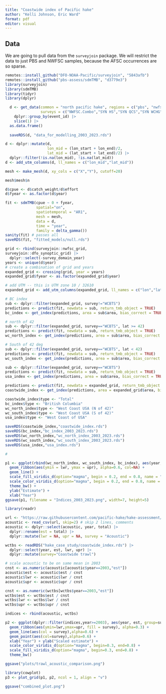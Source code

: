 ```yaml
---
title: "Coastwide index of Pacific hake"
author: "Kelli Johnson, Eric Ward"
format: pdf
editor: visual
---
```


## Data

We are going to pull data from the `surveyjoin` package. We will restrict the data to just PBS and NWFSC samples, because the AFSC occurrences are so sparse.

```r
remotes::install_github("DFO-NOAA-Pacific/surveyjoin", "5843afb")
remotes::install_github("pbs-assess/sdmTMB", "d3779e3")
library(surveyjoin)
library(sdmTMB)
library(tidyr)
library(dplyr)

  d <- get_data(common = "north pacific hake", regions = c("pbs", "nwfsc"), years = 2003:2023,
                surveys = c("NWFSC.Combo","SYN HS","SYN QCS","SYN WCHG","SYN WCVI")) |>
    dplyr::group_by(event_id) |>
    slice(1) |>
  as.data.frame()
  
  saveRDS(d, "data_for_modelling_2003_2023.rds")

```

```r
d <- dplyr::mutate(d, 
                   lon_mid = (lon_start + lon_end)/2,
                   lat_mid = (lat_start + lat_end)/2) |>
  dplyr::filter(!is.na(lon_mid), !is.na(lat_mid))
d <- add_utm_columns(d, ll_names = c("lon_mid","lat_mid"))

mesh <- make_mesh(d, xy_cols = c("X","Y"), cutoff=20)

mesh$mesh$n
```

```r
d$cpue <- d$catch_weight/d$effort
d$fyear <- as.factor(d$year)
```

```r
fit <- sdmTMB(cpue ~ 0 + fyear,
              spatial="on",
              spatiotemporal = "AR1",
              mesh = mesh,
              data = d,
              time = "year",
              family = delta_gamma())
sanity(fit) # passes all
saveRDS(fit, "fitted_models/null.rds")
```

```r
grid <- rbind(surveyjoin::nwfsc_grid,
surveyjoin::dfo_synoptic_grid) |>
  dplyr::select(-survey_domain_year)
years <- unique(d$year)
# create a combination of grid and years
expanded_grid <- crossing(grid, year = years)
expanded_grid$fyear <- as.factor(expanded_grid$year)

# add UTM -- this is UTM zone 10 / 32610
expanded_grid <- add_utm_columns(expanded_grid, ll_names = c("lon","lat"), utm_crs = get_crs(d, ll_names = c("lon_mid","lat_mid")))
```

```r

# BC index
sub <- dplyr::filter(expanded_grid, survey!="WCBTS")
predictions <- predict(fit, newdata = sub, return_tmb_object = TRUE)
bc_index <- get_index(predictions, area = sub$area, bias_correct = TRUE)

# north of 42
sub <- dplyr::filter(expanded_grid, survey=="WCBTS", lat >= 42)
predictions <- predict(fit, newdata = sub, return_tmb_object = TRUE)
wc_north_index <- get_index(predictions, area = sub$area, bias_correct = TRUE)

# South of 42 deg
sub <- dplyr::filter(expanded_grid, survey=="WCBTS", lat < 42)
predictions <- predict(fit, newdata = sub, return_tmb_object = TRUE)
wc_south_index <- get_index(predictions, area = sub$area, bias_correct = TRUE)

sub <- dplyr::filter(expanded_grid, survey=="WCBTS")
predictions <- predict(fit, newdata = sub, return_tmb_object = TRUE)
usa_index <- get_index(predictions, area = sub$area, bias_correct = TRUE)

predictions <- predict(fit, newdata = expanded_grid, return_tmb_object = TRUE)
coastwide_index <- get_index(predictions, area = expanded_grid$area, bias_correct = TRUE)

coastwide_index$type <- "Total"
bc_index$type <- "British Columbia"
wc_north_index$type <- "West Coast USA (N of 42)"
wc_south_index$type <- "West Coast USA (S of 42)"
usa_index$type <- "West Coast of USA"

saveRDS(coastwide_index,"coastwide_index.rds")
saveRDS(bc_index,"bc_index_2003_2023.rds")
saveRDS(wc_north_index,"wc_north_index_2003_2023.rds")
saveRDS(wc_south_index,"wc_south_index_2003_2023.rds")
saveRDS(usa_index,"usa_index.rds")

# 

p1 <- ggplot(rbind(wc_north_index, wc_south_index, bc_index), aes(year, est, col = type, fill = type)) + 
  geom_ribbon(aes(ymin = lwr, ymax = upr), alpha=0.6, col=NA) + 
  geom_line() + 
  scale_fill_viridis_d(option="magma", begin = 0.2, end = 0.8, name = "Index") + 
  scale_color_viridis_d(option="magma", begin = 0.2, end = 0.8, name = "Index") + 
  theme_bw() + 
  ylab("Estimate") + 
  xlab("Year")
ggsave(p1, filename = "Indices_2003_2023.png", width=7, height=5)

library(readr)

url <- "https://raw.githubusercontent.com/pacific-hake/hake-assessment/master/data-tables/survey-by-country.csv"
acoustic <- read_csv(url, skip=2) # skip 2 lines, comments
acoustic <- dplyr::select(acoustic, year, total) |>
  dplyr::rename(est = total) |>
  dplyr::mutate(lwr = NA, upr = NA, survey = "Acoustic")

wctbs <- readRDS("hake_case_study/coastwide_index.rds") |>
  dplyr::select(year, est, lwr, upr) |>
  dplyr::mutate(survey="Coastwide trawl")

# scale acoustic to be on same mean in 2003
cnst <- as.numeric(acoustic[acoustic$year==2003,"est"])
acoustic$est <- acoustic$est / cnst
acoustic$lwr <- acoustic$lwr / cnst
acoustic$upr <- acoustic$upr / cnst

cnst <- as.numeric(wctbs[wctbs$year==2003,"est"])
wctbs$est <- wctbs$est / cnst
wctbs$lwr <- wctbs$lwr / cnst
wctbs$upr <- wctbs$upr / cnst

indices <- rbind(acoustic, wctbs)

p2 <- ggplot(dplyr::filter(indices,year>=2003), aes(year, est, group=survey)) + 
  geom_ribbon(aes(ymin=lwr,ymax=upr, fill = survey), alpha=0.3) + 
  geom_line(aes(col = survey),alpha=0.6) +
  geom_point(aes(col=survey),alpha=0.6) + 
  xlab("Year") + ylab("Scaled estimate") + 
  scale_color_viridis_d(option="magma", begin=0.3, end=0.8) + 
  scale_fill_viridis_d(option="magma", begin=0.3, end=0.8) + 
  theme_bw()

ggsave("plots/trawl_acoustic_comparison.png")

library(cowplot)
p3 <- plot_grid(p1, p2, ncol = 1, align = "v")

ggsave("combined_plot.png")
```
